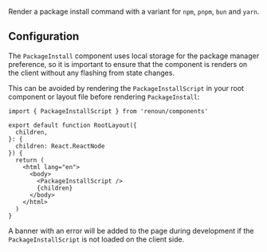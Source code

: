 
Render a package install command with a variant for `npm`, `pnpm`, `bun` and `yarn`.

<Preview>
  <PackageInstall packages={['renoun']} />
</Preview>

## Configuration

The `PackageInstall` component uses local storage for the package manager preference, so it is important to ensure that the component is renders on the client without any flashing from state changes.

This can be avoided by rendering the `PackageInstallScript` in your root component or layout file before rendering `PackageInstall`:

```tsx path="layout.tsx"
import { PackageInstallScript } from 'renoun/components'

export default function RootLayout({
  children,
}: {
  children: React.ReactNode
}) {
  return (
    <html lang="en">
      <body>
        <PackageInstallScript />
        {children}
      </body>
    </html>
  )
}
```

<Note>

A banner with an error will be added to the page during development if the
`PackageInstallScript` is not loaded on the client side.

</Note>

